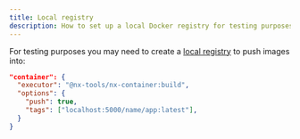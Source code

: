 ```yaml
---
title: Local registry
description: How to set up a local Docker registry for testing purposes.
---
```


For testing purposes you may need to create a [local registry](https://hub.docker.com/_/registry) to push images into:

```json title="apps/your-app/project.json"
"container": {
  "executor": "@nx-tools/nx-container:build",
  "options": {
    "push": true,
    "tags": ["localhost:5000/name/app:latest"],
  }
}
```